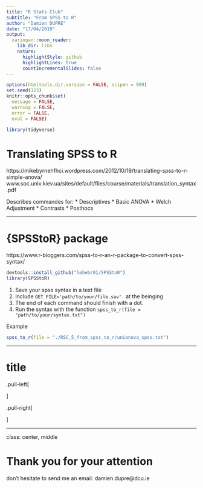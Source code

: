 ```yaml
---
title: "R Stats Club"
subtitle: "From SPSS to R"
author: "Damien DUPRE"
date: "17/04/2019"
output:
  xaringan::moon_reader:
    lib_dir: libs
    nature:
      highlightStyle: github
      highlightLines: true
      countIncrementalSlides: false
---
```


```r
options(htmltools.dir.version = FALSE, scipen = 999)
set.seed(123)
knitr::opts_chunk$set(
  message = FALSE, 
  warning = FALSE, 
  error = FALSE,
  eval = FALSE)

library(tidyverse)
```

# Translating SPSS to R

https://mikebyrnehfhci.wordpress.com/2012/10/19/translating-spss-to-r-simple-anova/
www.soc.univ.kiev.ua/sites/default/files/course/materials/translation_syntax.pdf

Describes commandes for:
* Descriptives
* Basic ANOVA
* Welch Adjustment
* Contrasts
* Posthocs

---

# {SPSStoR} package

https://www.r-bloggers.com/spss-to-r-an-r-package-to-convert-spss-syntax/

```r
devtools::install_github("lebebr01/SPSStoR")
library(SPSStoR)
```

1. Save your spss syntax in a text file
2. Include `GET FILE='path/to/your/file.sav'.` at the beinging
3. The end of each command should finish with a dot.
4. Run the syntax with the function `spss_to_r(file = "path/to/your/syntax.txt")`

Example

```r
spss_to_r(file = "./RSC_5_from_spss_to_r/unianova_spss.txt")
```

---

# title



.pull-left[

]

.pull-right[

]

---
class: center, middle

# Thank you for your attention
don't hesitate to send me an email: damien.dupre@dcu.ie
